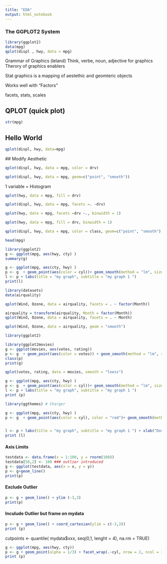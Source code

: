 ```yaml
---
title: "EDA"
output: html_notebook
---
```




### The GGPLOT2 System
```r
library(ggplot2)
data(mpg)
qplot(displ , hwy, data = mpg)


```

Grammar of Graphics (leland)
Think, verbe, noun, adjective for graphics
Therory of graphics enablers

Stat graphics is a mapping of aestethic and geomteric objects

Works well with "Factors"

facets, stats, scales

## QPLOT (quick plot)

```r
str(mpg)


```

## Hello World
```r
qplot(displ, hwy, data=mpg)


```
  ## Modify Aesthetic
  
```r
qplot(displ, hwy, data = mpg, color = drv)
```
```r
qplot(displ, hwy, data = mpg, geom=c("point", "smooth"))
```

1 variable = Histogram
```r
qplot(hwy, data = mpg, fill = drv)
```
```r
qplot(displ, hwy, data = mpg, facets =. ~drv)
```
```r
qplot(hwy, data = mpg, facets =drv ~., binwidth = 1)
```
```r

qplot(hwy, data = mpg, fill = drv, binwidth = 1)
```
```r
qplot(displ, hwy, data = mpg, color = class, geom=c("point", "smooth"), method = 'lm')


``` 
```r
head(mpg)
```
```r
library(ggplot2)
g <- ggplot(mpg, aes(hwy, cty) )
summary(g)

```
```r
g <- ggplot(mpg, aes(cty, hwy) )
p <- g  + geom_point(aes(color = cyl))+ geom_smooth(method = "lm", size=4, linetype = 3)+ facet_grid(. ~ model)
l <- p + labs(title = "my graph", subtitle = "my graph 1 ")
print(l)

```
```r
library(datasets)
data(airquality)

qplot(Wind, Ozone, data = airquality, facets = . ~ factor(Month))


```
  
```r
airquality = transform(airquality, Month = factor(Month))
qplot(Wind, Ozone, data = airquality, facets = . ~ Month)
```
```r
qplot(Wind, Ozone, data = airquality, geom = "smooth")
```
```r
library(ggplot2)

library(ggplot2movies)
g <- ggplot(movies, aes(votes, rating))
p <- g  + geom_point(aes(color = votes)) + geom_smooth(method = "lm", size=4, linetype = 3)+ facet_grid(. ~ votes)
class(p)
print(g)

qplot(votes, rating, data = movies, smooth = "loess")
```


```r

g <- ggplot(mpg, aes(cty, hwy) )
p <- g  + geom_point(aes(color = cyl))+ geom_smooth(method = "lm", size=4, linetype = 3)
l <- p + labs(title = "my graph", subtitle = "my graph 1 ")
print (p)
```
```r

library(ggthemes) # Charger

g <- ggplot(mpg, aes(cty, hwy) )
p <- g  + geom_point(aes(color = cyl), color = "red")+ geom_smooth(method = "lm") + facet_grid(. ~ cyl)+ theme_economist()


l <- p + labs(title = "my graph", subtitle = "my graph 1 ") + xlab("Dose (mg)") + ylab("Teeth length")
print (l)
```

#### Axis Limits
```r
testdata <- data.frame(x = 1:100, y = rnorm(100))
testdata[50,2] <- 100 ### outlier introduced
g <- ggplot(testdata, aes(x = x, y = y))
p <- g+geom_line()
print(p)
```
#### Exclude Outlier
```r

p <- g + geom_line() + ylim (-3,3)
print(p)
```
#### Inculude Outlier but frame on mydata
```r
p <- g + geom_line() + coord_cartesian(ylim = c(-3,3))
print (p)
```
cutpoints <- quantile( mydata$xxx, seq(0,1, lenght = 4), na.rm = TRUE)

```r

g <- ggplot(mpg, aes(hwy, cty))
p <- g + geom_point(alpha = 1/3) + facet_wrap(.~cyl, nrow = 2, ncol = 3) + geom_smooth(method = "lm", se=FALSE, col="steelblue") + theme_bw(base_family = "Avenir", base_size = 10) + labs(x = "yoyoyo") + labs(y = "Nocturnal Symptoms") + labs(title = "MAACS Cohort")
print (p)

```
  
  